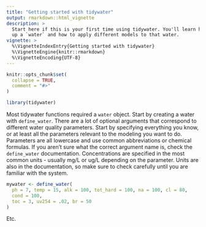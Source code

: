```yaml
---
title: "Getting started with tidywater"
output: rmarkdown::html_vignette
description: >
  Start here if this is your first time using tidywater. You'll learn how to set 
  up a `water` and how to apply different models to that water.
vignette: >
  %\VignetteIndexEntry{Getting started with tidywater}
  %\VignetteEngine{knitr::rmarkdown}
  %\VignetteEncoding{UTF-8}
---
```


```r
knitr::opts_chunk$set(
  collapse = TRUE,
  comment = "#>"
)
```

```r
library(tidywater)
```

Most tidywater functions required a `water` object. Start by creating a water with `define_water`. There are a lot of optional arguments that correspond to different water quality parameters. Start by specifying everything you know, or at least all the parameters relevant to the modeling you want to do. Parameters are all lowercase and use common abbreviations or chemical formulas. If you aren't sure what the correct argument name is, check the `define_water` documentation. Concentrations are specified in the most common units - usually mg/L or ug/L depending on the parameter. Units are also in the documentation, so make sure to check carefully until you are familiar with the system.

```r
mywater <- define_water(
  ph = 7, temp = 15, alk = 100, tot_hard = 100, na = 100, cl = 80,
  cond = 100,
  toc = 3, uv254 = .02, br = 50
)
```

Etc.
